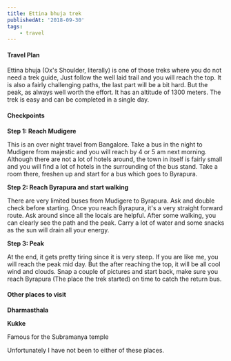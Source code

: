 ```yaml
---
title: Ettina bhuja trek
publishedAt: '2018-09-30'
tags:
    - travel
---
```


#### Travel Plan

Ettina bhuja (Ox's Shoulder, literally) is one of those treks where you do not need a trek guide, Just follow the well
laid trail and you will reach the top. It is also a fairly challenging paths, the last part will be a bit hard. But the
peak, as always well worth the effort. It has an altitude of 1300 meters. The trek is easy and can be completed in a
single day.

#### Checkpoints

**Step 1: Reach Mudigere**

This is an over night travel from Bangalore. Take a bus in the night to Mudigere from majestic and you will reach by 4
or 5 am next morning. Although there are not a lot of hotels around, the town in itself is fairly small and you will
find a lot of hotels in the surrounding of the bus stand. Take a room there, freshen up and start for a bus which goes
to Byrapura.

**Step 2: Reach Byrapura and start walking**

There are very limited buses from Mudigere to Byrapura. Ask and double check before starting. Once you reach Byrapura,
it's a very straight forward route. Ask around since all the locals are helpful. After some walking, you can clearly see
the path and the peak. Carry a lot of water and some snacks as the sun will drain all your energy.

**Step 3: Peak**

At the end, it gets pretty tiring since it is very steep. If you are like me, you will reach the peak mid day. But the
after reaching the top, it will be all cool wind and clouds. Snap a couple of pictures and start back, make sure you
reach Byrapura (The place the trek started) on time to catch the return bus.

#### Other places to visit

**Dharmasthala**

**Kukke**

Famous for the Subramanya temple

Unfortunately I have not been to either of these places.
